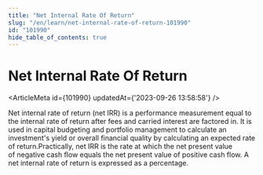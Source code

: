 ```yaml
---
title: "Net Internal Rate Of Return"
slug: "/en/learn/net-internal-rate-of-return-101990"
id: "101990"
hide_table_of_contents: true
---
```



# Net Internal Rate Of Return

<ArticleMeta id={101990} updatedAt={'2023-09-26 13:58:58'} />
<div className='border-solid border-b border-t-0 my-4 border-[var(--ifm-color-gray-300)]' />

Net internal rate of return (net IRR) is a performance measurement equal to the internal rate of return after fees and carried interest are factored in. It is used in capital budgeting and portfolio management to calculate an investment's yield or overall financial quality by calculating an expected rate of return.Practically, net IRR is the rate at which the net present value of negative cash flow equals the net present value of positive cash flow. A net internal rate of return is expressed as a percentage.
